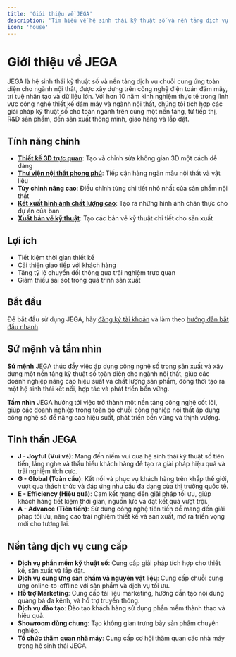 ```yaml
---
title: 'Giới thiệu về JEGA'
description: 'Tìm hiểu về hệ sinh thái kỹ thuật số và nền tảng dịch vụ chuỗi cung ứng toàn diện cho ngành nội thất'
icon: 'house'
---
```


# Giới thiệu về JEGA

JEGA là hệ sinh thái kỹ thuật số và nền tảng dịch vụ chuỗi cung ứng toàn diện cho ngành nội thất, được xây dựng trên công nghệ điện toán đám mây, trí tuệ nhân tạo và dữ liệu lớn. Với hơn 10 năm kinh nghiệm thực tế trong lĩnh vực công nghệ thiết kế đám mây và ngành nội thất, chúng tôi tích hợp các giải pháp kỹ thuật số cho toàn ngành trên cùng một nền tảng, từ tiếp thị, R&D sản phẩm, đến sản xuất thông minh, giao hàng và lắp đặt.

## Tính năng chính

- **[Thiết kế 3D trực quan](/trung-tam-huong-dan/thiet-ke-xay-dung/tao-mat-bang)**: Tạo và chỉnh sửa không gian 3D một cách dễ dàng
- **[Thư viện nội thất phong phú](/trung-tam-huong-dan/vat-lieu-thiet-ke)**: Tiếp cận hàng ngàn mẫu nội thất và vật liệu
- **Tùy chỉnh nâng cao**: Điều chỉnh từng chi tiết nhỏ nhất của sản phẩm nội thất
- **[Kết xuất hình ảnh chất lượng cao](/trung-tam-huong-dan/ket-xuat/ket-xuat-hinh-anh)**: Tạo ra những hình ảnh chân thực cho dự án của bạn
- **[Xuất bản vẽ kỹ thuật](/trung-tam-huong-dan/bao-gia-va-xuat-ban-ve)**: Tạo các bản vẽ kỹ thuật chi tiết cho sản xuất

## Lợi ích

- Tiết kiệm thời gian thiết kế
- Cải thiện giao tiếp với khách hàng
- Tăng tỷ lệ chuyển đổi thông qua trải nghiệm trực quan
- Giảm thiểu sai sót trong quá trình sản xuất

## Bắt đầu

Để bắt đầu sử dụng JEGA, hãy [đăng ký tài khoản](/trung-tam-huong-dan/huong-dan-nguoi-dung-moi/dang-ky-tai-khoan) và làm theo [hướng dẫn bắt đầu nhanh](/trung-tam-huong-dan/tong-quan/bat-dau-nhanh).

## Sứ mệnh và tầm nhìn

**Sứ mệnh**
JEGA thúc đẩy việc áp dụng công nghệ số trong sản xuất và xây dựng một nền tảng kỹ thuật số toàn diện cho ngành nội thất, giúp các doanh nghiệp nâng cao hiệu suất và chất lượng sản phẩm, đồng thời tạo ra một hệ sinh thái kết nối, hợp tác và phát triển bền vững.

**Tầm nhìn**
JEGA hướng tới việc trở thành một nền tảng công nghệ cốt lõi, giúp các doanh nghiệp trong toàn bộ chuỗi công nghiệp nội thất áp dụng công nghệ số để nâng cao hiệu suất, phát triển bền vững và thịnh vượng.

## Tinh thần JEGA

- **J - Joyful (Vui vẻ)**: Mang đến niềm vui qua hệ sinh thái kỹ thuật số tiên tiến, lắng nghe và thấu hiểu khách hàng để tạo ra giải pháp hiệu quả và trải nghiệm tích cực.
- **G - Global (Toàn cầu)**: Kết nối và phục vụ khách hàng trên khắp thế giới, vượt qua thách thức và đáp ứng nhu cầu đa dạng của thị trường quốc tế.
- **E - Efficiency (Hiệu quả)**: Cam kết mang đến giải pháp tối ưu, giúp khách hàng tiết kiệm thời gian, nguồn lực và đạt kết quả vượt trội.
- **A - Advance (Tiên tiến)**: Sử dụng công nghệ tiên tiến để mang đến giải pháp tối ưu, nâng cao trải nghiệm thiết kế và sản xuất, mở ra triển vọng mới cho tương lai.

## Nền tảng dịch vụ cung cấp

- **Dịch vụ phần mềm kỹ thuật số**: Cung cấp giải pháp tích hợp cho thiết kế, sản xuất và lắp đặt.
- **Dịch vụ cung ứng sản phẩm và nguyên vật liệu**: Cung cấp chuỗi cung ứng online-to-offline với sản phẩm và dịch vụ tối ưu.
- **Hỗ trợ Marketing**: Cung cấp tài liệu marketing, hướng dẫn tạo nội dung quảng bá đa kênh, và hỗ trợ truyền thông.
- **Dịch vụ đào tạo**: Đào tạo khách hàng sử dụng phần mềm thành thạo và hiệu quả.
- **Showroom dùng chung**: Tạo không gian trưng bày sản phẩm chuyên nghiệp.
- **Tổ chức thăm quan nhà máy**: Cung cấp cơ hội thăm quan các nhà máy trong hệ sinh thái JEGA.
